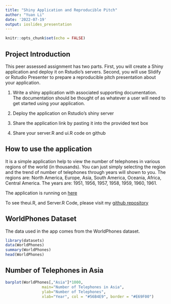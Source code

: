 ---
title: "Shiny Application and Reproducible Pitch"
author: "Yuan Li"
date: '2022-07-19'
output: ioslides_presentation
---

```{r setup, include=FALSE}
knitr::opts_chunk$set(echo = FALSE)
```

## Project Introduction

This peer assessed assignment has two parts. First, you will create a Shiny application and deploy it on Rstudio's servers. Second, you will use Slidify or Rstudio Presenter to prepare a reproducible pitch presentation about your application.

1. Write a shiny application with associated supporting documentation. The documentation should be thought of as whatever a user will need to get started using your application.

2. Deploy the application on Rstudio's shiny server

3. Share the application link by pasting it into the provided text box

4. Share your server.R and ui.R code on github


## How to use the application

It is a simple application help to view the number of telephones in various regions of the world (in thousands). You can just simply selecting the region and the trend of number of telephones through years will shown to you. 
The regions are: North America, Europe, Asia, South America, Oceania, Africa, Central America.
The years are: 1951, 1956, 1957, 1958, 1959, 1960, 1961.

The application is running on [here](https://myitwb-yuan-li.shinyapps.io/MyShinyApp/)

To see theui.R, and Server.R Code, please visit my [github repository](https://github.com/YCherL/Course9-Developing-Data-Products)

##  WorldPhones Dataset

The data used in the app comes from the WorldPhones dataset. 

```{r echo=TRUE}
library(datasets)
data(WorldPhones)
summary(WorldPhones)
head(WorldPhones)

```


## Number of Telephones in Asia
```{r}
barplot(WorldPhones[,"Asia"]*1000, 
                main="Number of Telephones in Asia",
                ylab="Number of Telephones",
                xlab="Year", col = "#56B4E9", border = "#E69F00")
```










